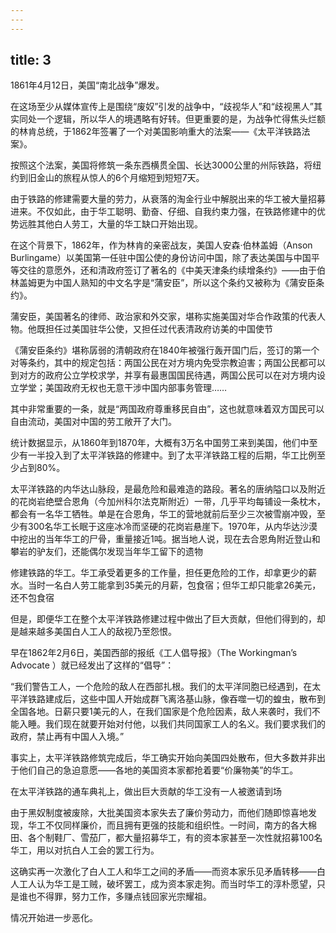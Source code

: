 ```yaml
---
---
---
```

title: 3
---



1861年4月12日，美国“南北战争”爆发。

在这场至少从媒体宣传上是围绕“废奴”引发的战争中，“歧视华人”和“歧视黑人”其实同处一个逻辑，所以华人的境遇略有好转。但更重要的是，为战争忙得焦头烂额的林肯总统，于1862年签署了一个对美国影响重大的法案——《太平洋铁路法案》。

按照这个法案，美国将修筑一条东西横贯全国、长达3000公里的州际铁路，将纽约到旧金山的旅程从惊人的6个月缩短到短短7天。

由于铁路的修建需要大量的劳力，从衰落的淘金行业中解脱出来的华工被大量招募进来。不仅如此，由于华工聪明、勤奋、仔细、自我约束力强，在铁路修建中的优势远胜其他白人劳工，大量的华工缺口开始出现。

在这个背景下，1862年，作为林肯的亲密战友，美国人安森·伯林盖姆（Anson Burlingame）以美国第一任驻中国公使的身份访问中国，除了表达美国与中国平等交往的意愿外，还和清政府签订了著名的《中美天津条约续增条约》——由于伯林盖姆更为中国人熟知的中文名字是“蒲安臣”，所以这个条约又被称为《蒲安臣条约》。

蒲安臣，美国著名的律师、政治家和外交家，堪称实施美国对华合作政策的代表人物。他既担任过美国驻华公使，又担任过代表清政府访美的中国使节



《蒲安臣条约》堪称孱弱的清朝政府在1840年被强行轰开国门后，签订的第一个对等条约，其中的规定包括：两国公民在对方境内免受宗教迫害；两国公民都可以到对方的政府公立学校求学，并享有最惠国国民待遇，两国公民可以在对方境内设立学堂；美国政府无权也无意干涉中国内部事务管理……

其中非常重要的一条，就是“两国政府尊重移民自由”，这也就意味着双方国民可以自由流动，美国对中国的劳工敞开了大门。

统计数据显示，从1860年到1870年，大概有3万名中国劳工来到美国，他们中至少有一半投入到了太平洋铁路的修建中。到了太平洋铁路工程的后期，华工比例至少占到80%。

太平洋铁路的内华达山脉段，是最危险和最难造的路段。著名的唐纳隘口以及附近的花岗岩绝壁合恩角（今加州科尔法克斯附近）一带，几乎平均每铺设一条枕木，都会有一名华工牺牲。单是在合恩角，华工的营地就前后至少三次被雪崩冲毁，至少有300名华工长眠于这座冰冷而坚硬的花岗岩悬崖下。1970年，从内华达沙漠中挖出的当年华工的尸骨，重量接近1吨。据当地人说，现在去合恩角附近登山和攀岩的驴友们，还能偶尔发现当年华工留下的遗物



修建铁路的华工。华工承受着更多的工作量，担任更危险的工作，却拿更少的薪水。当时一名白人劳工能拿到35美元的月薪，包食宿；但华工却只能拿26美元，还不包食宿



但是，即便华工在整个太平洋铁路修建过程中做出了巨大贡献，但他们得到的，却是越来越多美国白人工人的敌视乃至怨恨。

早在1862年2月6日，美国西部的报纸《工人倡导报》（The Workingman’s Advocate ）就已经发出了这样的“倡导”：

“我们警告工人，一个危险的敌人在西部扎根。我们的太平洋同胞已经遇到，在太平洋铁路建成后，这些中国人开始成群飞离洛基山脉，像吞噬一切的蝗虫，散布到全国各地。日薪只要1美元的人，在我们国家是个危险因素，敌人来袭时，我们不能入睡。我们现在就要开始对付他，以我们共同国家工人的名义。我们要求我们的政府，禁止再有中国人入境。”

事实上，太平洋铁路修筑完成后，华工确实开始向美国四处散布，但大多数并非出于他们自己的急迫意愿——各地的美国资本家都抢着要“价廉物美”的华工。

在太平洋铁路的通车典礼上，做出巨大贡献的华工没有一人被邀请到场



由于黑奴制度被废除，大批美国资本家失去了廉价劳动力，而他们随即惊喜地发现，华工不仅同样廉价，而且拥有更强的技能和组织性。一时间，南方的各大棉田、各个制鞋厂、雪茄厂，都大量招募华工，有的资本家甚至一次性就招募100名华工，用以对抗白人工会的罢工行为。

这确实再一次激化了白人工人和华工之间的矛盾——而资本家乐见矛盾转移——白人工人认为华工是工贼，破坏罢工，成为资本家走狗。而当时华工的淳朴愿望，只是谁也不得罪，努力工作，多赚点钱回家光宗耀祖。

情况开始进一步恶化。